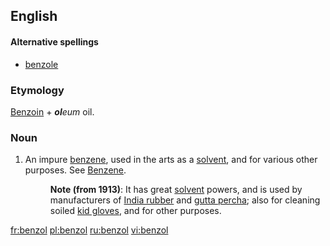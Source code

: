 ==English==

====Alternative spellings====
*[[benzole]]

===Etymology===
[[Benzoin]] + {{L.}} '''''ol'''''''eum'' oil.

===Noun===
{{en-noun}}

# {{organic chemistry}} An impure [[benzene]], used in the arts as a [[solvent]], and for various other purposes. See [[Benzene]].
#:'''Note (from 1913)''': It has great [[solvent]] powers, and is used by manufacturers of [[India rubber]] and [[gutta percha]]; also for cleaning soiled [[kid gloves]], and for other purposes.

[[fr:benzol]]
[[pl:benzol]]
[[ru:benzol]]
[[vi:benzol]]